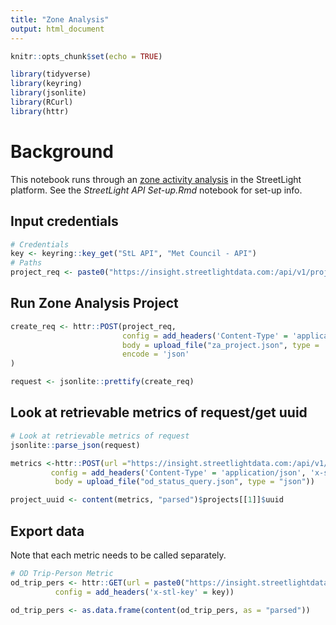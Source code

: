 ```yaml
---
title: "Zone Analysis"
output: html_document
---
```


```r
knitr::opts_chunk$set(echo = TRUE)

library(tidyverse)
library(keyring)
library(jsonlite)
library(RCurl)
library(httr)

```

# Background

This notebook runs through an [zone activity analysis](https://support.streetlightdata.com/hc/en-us/articles/360018833951-Zone-Activity-Analysis) in the StreetLight platform.  See the *StreetLight API Set-up.Rmd* notebook for set-up info.

## Input credentials

```r
# Credentials
key <- keyring::key_get("StL API", "Met Council - API")
# Paths
project_req <- paste0("https://insight.streetlightdata.com:/api/v1/projects?key=", key)

```

## Run Zone Analysis Project

```r
create_req <- httr::POST(project_req,
                         config = add_headers('Content-Type' = 'application/json', 'x-stl-key' = key),
                         body = upload_file("za_project.json", type = 'json'),
                         encode = 'json'
)

request <- jsonlite::prettify(create_req)
```

## Look at retrievable metrics of request/get uuid

```r
# Look at retrievable metrics of request
jsonlite::parse_json(request)

metrics <-httr::POST(url ="https://insight.streetlightdata.com:/api/v1/projects/status", 
         config = add_headers('Content-Type' = 'application/json', 'x-stl-key' = key),
          body = upload_file("od_status_query.json", type = "json"))

project_uuid <- content(metrics, "parsed")$projects[[1]]$uuid

```

## Export data

Note that each metric needs to be called separately.

```r
# OD Trip-Person Metric
od_trip_pers <- httr::GET(url = paste0("https://insight.streetlightdata.com:/api/v1/projects/download/uuid/", project_uuid, "/od_trip_pers", "?key=", key),
          config = add_headers('x-stl-key' = key))

od_trip_pers <- as.data.frame(content(od_trip_pers, as = "parsed"))


```